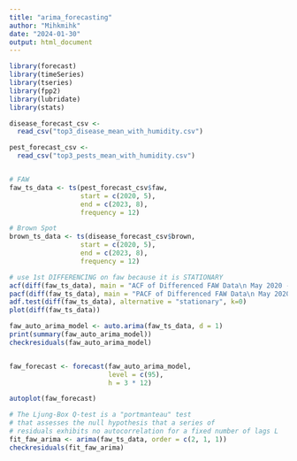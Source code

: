 ---
title: "arima_forecasting"
author: "Mihkmihk"
date: "2024-01-30"
output: html_document
---

```{r setup, include=FALSE}
library(forecast)
library(timeSeries)
library(tseries)
library(fpp2)
library(lubridate)
library(stats)

disease_forecast_csv <- 
  read_csv("top3_disease_mean_with_humidity.csv")

pest_forecast_csv <- 
  read_csv("top3_pests_mean_with_humidity.csv")


# FAW
faw_ts_data <- ts(pest_forecast_csv$faw, 
                  start = c(2020, 5), 
                  end = c(2023, 8),
                  frequency = 12)

# Brown Spot
brown_ts_data <- ts(disease_forecast_csv$brown, 
                  start = c(2020, 5), 
                  end = c(2023, 8),
                  frequency = 12)
```

```{r}
# use 1st DIFFERENCING on faw because it is STATIONARY
acf(diff(faw_ts_data), main = "ACF of Differenced FAW Data\n May 2020 - Aug 2023")
pacf(diff(faw_ts_data), main = "PACF of Differenced FAW Data\n May 2020 - Aug 2023")
adf.test(diff(faw_ts_data), alternative = "stationary", k=0)
plot(diff(faw_ts_data))

faw_auto_arima_model <- auto.arima(faw_ts_data, d = 1)
print(summary(faw_auto_arima_model))
checkresiduals(faw_auto_arima_model)


faw_forecast <- forecast(faw_auto_arima_model, 
                         level = c(95),
                         h = 3 * 12)

autoplot(faw_forecast)
```

```{r}
# The Ljung-Box Q-test is a "portmanteau" test 
# that assesses the null hypothesis that a series of 
# residuals exhibits no autocorrelation for a fixed number of lags L 
fit_faw_arima <- arima(faw_ts_data, order = c(2, 1, 1))
checkresiduals(fit_faw_arima)
```

